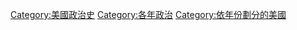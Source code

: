 [[Category:美國政治史|Category:美國政治史]]
[[Category:各年政治|Category:各年政治]]
[[Category:依年份劃分的美國|Category:依年份劃分的美國]]